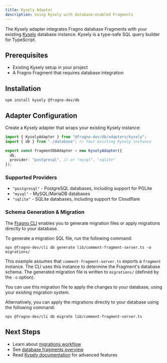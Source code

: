 ```yaml
---
title: Kysely Adapter
description: Using Kysely with database-enabled Fragments
---
```



The Kysely adapter integrates Fragno database Fragments with your existing
[Kysely](https://kysely.dev/) database instance. Kysely is a type-safe SQL query builder for
TypeScript.

## Prerequisites

- Existing Kysely setup in your project
- A Fragno Fragment that requires database integration

## Installation

```npm
npm install kysely @fragno-dev/db
```

## Adapter Configuration

Create a Kysely adapter that wraps your existing Kysely instance:

```typescript title="lib/database-adapter.ts"
import { KyselyAdapter } from "@fragno-dev/db/adapters/kysely";
import { db } from "./database"; // Your existing Kysely instance

export const fragmentDbAdapter = new KyselyAdapter({
  db,
  provider: "postgresql", // or "mysql", "sqlite"
});
```

### Supported Providers

- `"postgresql"` - PostgreSQL databases, including support for PGLite
- `"mysql"` - MySQL/MariaDB databases
- `"sqlite"` - SQLite databases, including support for Cloudflare

### Schema Generation & Migration

The [Fragno CLI](/docs/reference/cli) enables you to generate migration files or apply migrations
directly to your database.

To generate a migration SQL file, run the following command:

```npm
npx @fragno-dev/cli db generate lib/comment-fragment-server.ts -o migrations/
```

This example assumes that `comment-fragment-server.ts` exports a `fragment` instance. The CLI uses
this instance to determine the Fragment's database schema. The generated migration file is written
to `migrations/` (defined by the `-o` option).

You can use this migration file to apply the changes to your database, using your existing migration
system.

Alternatively, you can apply the migrations directly to your database using the following command:

```npm
npx @fragno-dev/cli db migrate lib/comment-fragment-server.ts
```

## Next Steps

- Learn about [migrations workflow](/docs/reference/cli)
- See [database fragments overview](/docs/for-users/database-fragments/overview)
- Read [Kysely documentation](https://kysely.dev/) for advanced features
